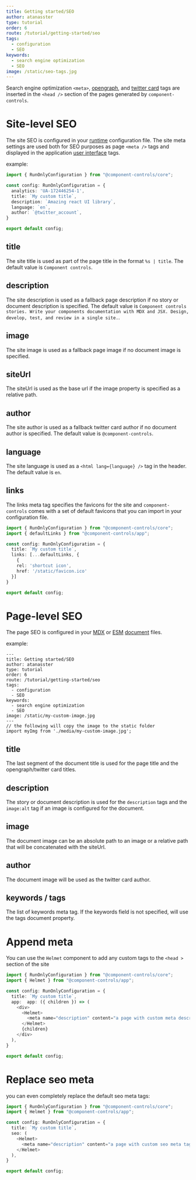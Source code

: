 ```yaml
---
title: Getting started/SEO
author: atanasster
type: tutorial
order: 6
route: /tutorial/getting-started/seo
tags:
  - configuration
  - SEO
keywords:
  - search engine optimization
  - SEO
image: /static/seo-tags.jpg
---
```


Search engine optimization `<meta>`, [opengraph](https://ogp.me), and [twitter card](https://developer.twitter.com/en/docs/twitter-for-websites/cards/overview/markup) tags are inserted in the `<head />` section of the pages generated by `component-controls`. 

# Site-level SEO

The site SEO is configured in your [runtime](/configuration/runtime/) configuration file. The site meta settings are used both for SEO purposes as page `<meta />` tags and displayed in the application [user interface](/tutorial/getting-started/ui-customization)
tags.

example: 

```js:title=.config/runtime.ts
import { RunOnlyConfiguration } from "@component-controls/core";

const config: RunOnlyConfiguration = {
  analytics: 'UA-172446254-1',
  title: `My custom title`,
  description: `Amazing react UI library`,
  language: `en`,
  author: `@twitter_account`,
}

export default config;
```
## title

The site title is used as part of the page title in the format  `%s | title`. The default value is `Component controls`.

## description

The site description is used as a fallback page description if no story or document description is specified. The default value is `Component controls stories. Write your components documentation with MDX and JSX. Design, develop, test, and review in a single site.`.

## image

The site image is used as a fallback page image if no document image is specified.

## siteUrl

The siteUrl is used as the base url if the image property is specified as a relative path.

## author

The site author is used as a fallback twitter card author if no document author is specified. The default value is `@component-controls`.

## language

The site language is used as a `<html lang={language} />` tag in the header. The default value is `en`.

## links

The links meta tag specifies the favicons for the site and `component-controls` comes with a set of default favicons that you can import in your configuration file.

```js:title=.config/runtime.ts
import { RunOnlyConfiguration } from "@component-controls/core";
import { defaultLinks } from "@component-controls/app";

const config: RunOnlyConfiguration = {
  title: `My custom title`,
  links: [...defaultLinks, {
    {
    rel: 'shortcut icon',
    href: '/static/favicon.ico'
  }]
}

export default config;
```

# Page-level SEO

The page SEO is configured in your [MDX](/tutorial/mdx-documentation) or [ESM](/tutorial/esmodules-stories) [document](/tutorial/reference/document) files.

example: 

```mdx:title=document.mdx
---
title: Getting started/SEO
author: atanasster
type: tutorial
order: 6
route: /tutorial/getting-started/seo
tags:
  - configuration
  - SEO
keywords:
  - search engine optimization
  - SEO
image: /static/my-custom-image.jpg
---
// the following will copy the image to the static folder
import myImg from './media/my-custom-image.jpg';
```
## title

The last segment of the document title is used for the page title and the opengraph/twitter card titles.

## description

The story or document description is used for the `description` tags and the `image:alt` tag if an image is configured for the document.

## image

The document image can be an absolute path to an image or a relative path that will be concatenated with the siteUrl.

## author

The document image will be used as the twitter card author.

## keywords / tags

The list of keywords meta tag. If the keywords field is not specified, will use the tags document property.

# Append meta

You can use the `Helmet` component to add any custom tags to the `<head >` section of the site

```js:title=.config/runtime.ts
import { RunOnlyConfiguration } from "@component-controls/core";
import { Helmet } from "@component-controls/app";

const config: RunOnlyConfiguration = {
  title: `My custom title`,
  app:  app: ({ children }) => (
    <div>
      <Helmet>
        <meta name="description" content="a page with custom meta description" />
      </Helmet>
      {children}
    </div>
  ),
}

export default config;
```

# Replace seo meta

you can even completely replace the default seo meta tags:

```js:title=.config/runtime.ts
import { RunOnlyConfiguration } from "@component-controls/core";
import { Helmet } from "@component-controls/app";

const config: RunOnlyConfiguration = {
  title: `My custom title`,
  seo: (
    <Helmet>
      <meta name="description" content="a page with custom seo meta tags" />
    </Helmet>
  ),  
}

export default config;
```
